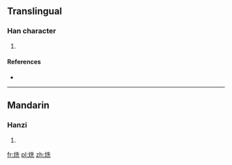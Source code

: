 ==Translingual==

===Han character===
{{Han char|rn=86|rad=火|as=06|sn=10|four=9481<sub>1</sub>|canj=火竹土山 (FHGU)}}

# {{defn|Han|sort=火06}}

====References====
* {{Han ref|kx=0669.240|dkj=18995|dj=1078.260|hdz=32199.150|uh=70CD|ud=28877|bh=D276|bd=53878}}

----

==Mandarin==

===Hanzi===
{{cmn-hanzi|pin=[[xiǎn]] ([[xian3]])|wg=hsien<sup>3</sup>}}

# {{defn|lang=cmn|sort=火06}}

[[fr:烍]]
[[pl:烍]]
[[zh:烍]]